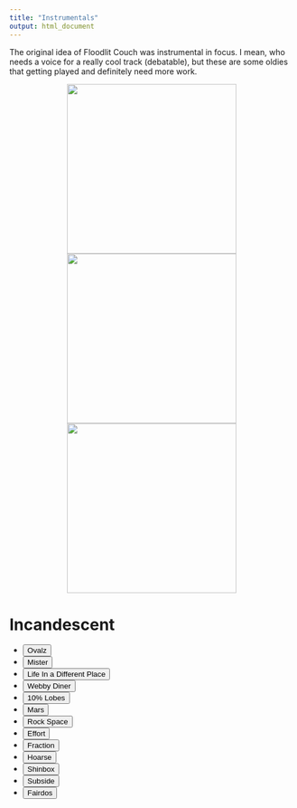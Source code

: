 ```yaml
---
title: "Instrumentals"
output: html_document
---
```


The original idea of Floodlit Couch was instrumental in focus. I mean, who needs a voice for a really cool track (debatable), but these are some oldies that  getting played and definitely need more work.

<p align="center">
    <img src="./images/manarola.JPG" width = "300"/> <img src="./images/may.jpg" width="300"/> <img src="./images/Concoction.png" width = "300"/>
</p>

<head>
<meta charset="UTF-8">
<title>Audio Player with a playlist | Able Player Demos</title>
<link rel="stylesheet" href="demos.css" type="text/css">

<!-- Dependencies -->
<script src="//ajax.googleapis.com/ajax/libs/jquery/3.5.0/jquery.min.js"></script>
<script src="//cdn.jsdelivr.net/npm/js-cookie@3.0.1/dist/js.cookie.min.js"></script>

<!-- Able Player CSS -->
<link rel="stylesheet" href="./build/ableplayer.min.css" type="text/css"/>

<!-- Able Player JavaScript -->
<script src="./build/ableplayer.js"></script>

</head>

<body>
		<!--<header>
		<div class="title">Able Player Demos</div>
	</header> 
	<nav>
		<ul>
			<li><a href="index.html">More demos</a></li>
			<li><a href="https://ableplayer.github.io/ableplayer">Able Player Home</a></li>
		</ul>
	</nav> -->
	<main>
		<h1>Incandescent</h1>

		<!-- use the following markup for each media element -->
		<audio id="audio1" width="480" preload="auto" data-able-player data-skin="2020" loop>
			<!-- source elements are optional when there's a playlist. -->
			<!-- If ommitted, they will be constructed from the first playlist item -->
		</audio>

		<!-- use the following markup for each playlist -->
		<!-- an AblePlayer playlist is any <ul> with class="able-playlist" -->
		<!-- The value of data-player must match the id of the media element -->
		<!-- Add data-embedded to embed the playlist into the media player -->
		<!-- see documentation for additional details about markup -->
		<ul class="able-playlist" data-player="audio1" data-embedded>
			<li data-poster="./images/Feel Good-2.png">
				<span class="able-source"
					data-type="audio/wav"
					data-src="./media/ovalz.wav"></span>
				<button>Ovalz</button>
			</li>
			<li>
				<span class="able-source"
					data-type="audio/wav"
					data-src="./media/mister.wav"></span>
				<button>Mister</button>
			</li>
			<li>
				<span class="able-source"
					data-type="audio/wav"
					data-src="./media/liadp.wav"></span>
				<button lang="fr">Life In a Different Place</button>
			</li>
			<li>
				<span class="able-source"
					data-type="audio/wav"
					data-src="./media/webbydinner.wav"></span>
				<button>Webby Diner</button>
			</li>
			<li>
				<span class="able-source"
					data-type="audio/wav"
					data-src="./media/tenpercentlobes.wav"></span>
				<button>10% Lobes</button>
			</li>
			<li>
				<span class="able-source"
					data-type="audio/wav"
					data-src="./media/mars.wav"></span>
				<button>Mars</button>
			</li>
			<li>
				<span class="able-source"
					data-type="audio/wav"
					data-src="./media/rockspace.wav"></span>
				<button>Rock Space</button>
			</li>
			<li>
				<span class="able-source"
					data-type="audio/wav"
					data-src="./media/effort.wav"></span>
				<button>Effort</button>
			</li>
      <li>
				<span class="able-source"
					data-type="audio/wav"
					data-src="./media/fraction.wav"></span>
				<button>Fraction</button>
			</li>
			<li>
				<span class="able-source"
					data-type="audio/wav"
					data-src="./media/hoarse.wav"></span>
				<button>Hoarse</button>
			</li>
      <li>
				<span class="able-source"
					data-type="audio/wav"
					data-src="./media/shinbox.wav"></span>
				<button>Shinbox</button>
			</li>
      <li>
				<span class="able-source"
					data-type="audio/wav"
					data-src="./media/subside.wav"></span>
				<button>Subside</button>
			</li>
      <li>
				<span class="able-source"
					data-type="audio/wav"
					data-src="./media/fairdos.wav"></span>
				<button>Fairdos</button>
			</li>
		</ul>
	</main>
</body>




